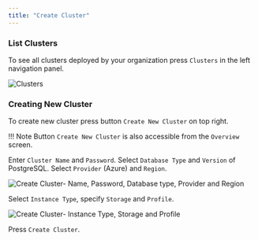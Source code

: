 ```yaml
---
title: "Create Cluster"
---
```

<div id="create_cluster" class="registered_link"></div>

### List Clusters
To see all clusters deployed by your organization press  `Clusters` in the left navigation panel.

![Clusters](images/clusters.png "list clusters")

### Creating New Cluster

To create new cluster press button `Create New Cluster` on top right.

!!! Note
    Button `Create New Cluster` is also accessible from the `Overview` screen.

Enter `Cluster Name` and  `Password`. Select `Database Type` and  `Version` of PostgreSQL. Select `Provider` (Azure) and `Region`.


![Create Cluster- Name, Password, Database type, Provider and Region](images/create-cluster-1.png "Create Cluster- Name, Password, Db type, Provider and Region")


Select `Instance Type`, specify `Storage` and `Profile`.

![Create Cluster- Instance Type, Storage and Profile](images/create-cluster-2.png "Create Cluster- Create Cluster- Instance Type, Storage and Profile")

Press `Create Cluster`.
